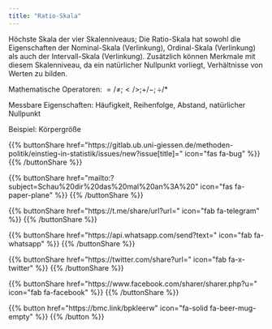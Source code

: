 ```yaml
---
title: "Ratio-Skala"
---
```


Höchste Skala der vier Skalenniveaus;
Die Ratio-Skala hat sowohl die Eigenschaften der Nominal-Skala (Verlinkung), Ordinal-Skala (Verlinkung) als auch der Intervall-Skala (Verlinkung). Zusätzlich können Merkmale mit diesem Skalenniveau, da ein natürlicher Nullpunkt vorliegt, Verhältnisse von Werten zu bilden.

Mathematische Operatoren: $=/≠; </>; +/− ; ÷/*$

Messbare Eigenschaften: Häufigkeit, Reihenfolge, Abstand, natürlicher Nullpunkt

Beispiel: Körpergröße

{{% buttonShare href=\"https\:\/\/gitlab.ub.uni-giessen.de\/methoden-politik\/einstieg-in-statistik\/issues\/new?issue[title]=\" icon=\"fas fa-bug\" %}} {{% /buttonShare %}} 

{{% buttonShare href=\"mailto\:?subject=Schau\%20dir\%20das\%20mal\%20an\%3A\%20\" icon=\"fas fa-paper-plane\" %}} {{% /buttonShare %}}

{{% buttonShare href=\"https\:\/\/t.me\/share\/url?url=\" icon=\"fab fa-telegram\" %}} {{% /buttonShare %}}

{{% buttonShare href=\"https\:\/\/api.whatsapp.com\/send?text=\" icon=\"fab fa-whatsapp\" %}} {{% /buttonShare %}}

{{% buttonShare href=\"https\:\/\/twitter.com\/share?url=\" icon=\"fab fa-x-twitter\" %}} {{% /buttonShare %}}

{{% buttonShare href=\"https\:\/\/www.facebook.com\/sharer\/sharer.php?u=\" icon=\"fab fa-facebook\" %}} {{% /buttonShare %}}

{{% button href=\"https\:\/\/bmc.link\/bpkleerw\" icon=\"fa-solid fa-beer-mug-empty\" %}} {{% /button %}}
